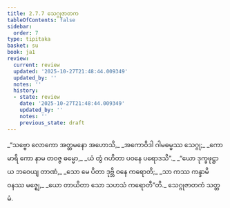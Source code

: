 ```yaml
---
title: 2.7.7 သေဂ္ဂုဇာတက
tableOfContents: false
sidebar:
  order: 7
type: tipitaka
basket: su
book: ja1
review:
  current: review
  updated: '2025-10-27T21:48:44.009349'
  updated_by: ''
  notes: ''
  history:
  - state: review
    date: '2025-10-27T21:48:44.009349'
    updated_by: ''
    notes: ''
    previous_state: draft
---
```



<ReviewStatus review={frontmatter.review} showDetails={true} />

<HypothesisAnnotation frontmatter={frontmatter} />

<DynamicBreadcrumb />

<Division number="133" book="ja1" e="ch" v="22" p="58">

<Paragraph number="556" type="verses" book="ja1">
_“သဗ္ဗော လောကော အတ္တမနော အဟောသိ,_  
_အကောဝိဒါ ဂါမဓမ္မဿ သေဂ္ဂု;_  
_ကောမာရိ ကော နာမ တဝဇ္ဇ ဓမ္မော,_  
_ယံ တွံ ဂဟိတာ ပဝနေ ပရောဒသိ”._  

</Paragraph>

</Division>
<Division number="134" book="ja1" e="ch" v="22" p="58">

<Paragraph number="557" type="verses" book="ja1">
_“ယော ဒုက္ခဖုဋ္ဌာယ ဘဝေယျ တာဏံ,_  
_သော မေ ပိတာ ဒုဗ္ဘိ ဝနေ ကရောတိ;_  
_သာ ကဿ ကန္ဒာမိ ဝနဿ မဇ္ဈေ,_  
_ယော တာယိတာ သော သဟသံ ကရောတီ”တိ._  


</Paragraph>
</Division>

<Paragraph number="558" type="center" book="ja1">
သေဂ္ဂုဇာတကံ သတ္တမံ.
</Paragraph>